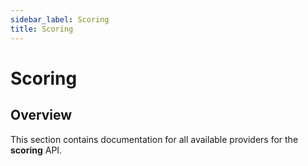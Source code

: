 ```yaml
---
sidebar_label: Scoring
title: Scoring
---
```


# Scoring

## Overview

This section contains documentation for all available providers for the **scoring** API.
